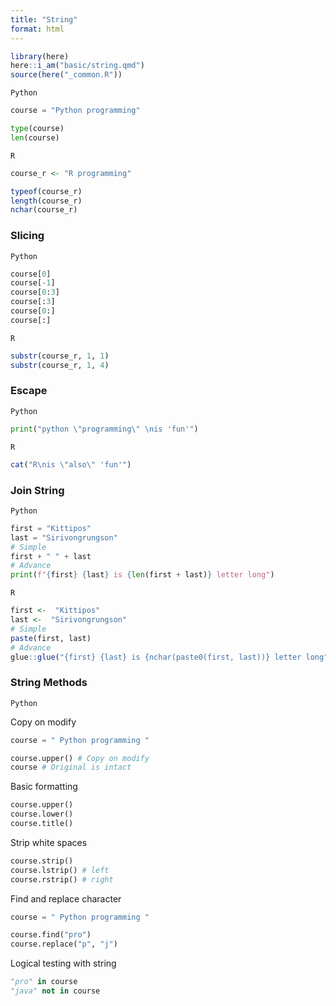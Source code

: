 ```yaml
---
title: "String"
format: html
---
```


```r
library(here)
here::i_am("basic/string.qmd")
source(here("_common.R"))
```

`Python`

```python
course = "Python programming"

type(course)
len(course)
```

`R`

```r
course_r <- "R programming"

typeof(course_r)
length(course_r)
nchar(course_r)
```

### Slicing

`Python`

```python
course[0]
course[-1]
course[0:3]
course[:3]
course[0:]
course[:]
```

`R`


```r
substr(course_r, 1, 1)
substr(course_r, 1, 4)
```




### Escape

`Python`

```python
print("python \"programming\" \nis 'fun'")
```

`R`

```r
cat("R\nis \"also\" 'fun'")
```


### Join String

`Python`

```python
first = "Kittipos"
last = "Sirivongrungson"
# Simple
first + " " + last
# Advance
print(f"{first} {last} is {len(first + last)} letter long")
```

`R`


```r
first <-  "Kittipos"
last <-  "Sirivongrungson"
# Simple
paste(first, last)
# Advance
glue::glue("{first} {last} is {nchar(paste0(first, last))} letter long")
```





### String Methods

`Python`

Copy on modify 

```python
course = " Python programming "

course.upper() # Copy on modify
course # Original is intact
```

Basic formatting


```python
course.upper()
course.lower()
course.title()
```


Strip white spaces

```python
course.strip()
course.lstrip() # left
course.rstrip() # right
```

Find and replace character

```python
course = " Python programming "

course.find("pro")
course.replace("p", "j")
```

Logical testing with string
 
```python
"pro" in course
"java" not in course
```


